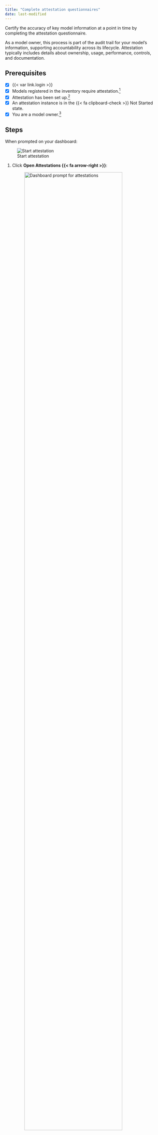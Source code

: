 ```yaml
---
title: "Complete attestation questionnaires"
date: last-modified
---
```


Certify the accuracy of key model information at a point in time by completing the attestation questionnaire.

As a model owner, this process is part of the audit trail for your model's information, supporting accountability across its lifecycle. Attestation typically includes details about ownership, usage, performance, controls, and documentation.
 
::: {.attn}

## Prerequisites

- [x] {{< var link.login >}}
- [x] Models registered in the inventory require attestation.[^1]
- [x] Attestation has been set up.[^2]
- [x] An attestation instance is in the [{{< fa clipboard-check >}} Not Started]{.bubble} state.
- [x] You are a model owner.[^3]

:::

## Steps

When prompted on your dashboard:

::: {.column-margin .mt6}
![Start attestation](start-attestation.png){fig-alt="Prompt to start the attestation process with a button labelled 'Open Attestations'" .screenshot}
:::

1. Click **Open Attestations {{< fa arrow-right >}}**:

   ![Dashboard prompt for attestations](attestation-banner.png){width="90%" fig-alt="Attestation prompt with a link to the attestation labelled 'Open Attestations'" .screenshot}

   Alternatively, you can access attestations pending your action by clicking **Attestations** in these pages:

   - **{{< fa cubes >}} Inventory**
   - **{{< fa triangle-exclamation >}} Findings**

2. In the right sidebar:

   - If shown, click an attestation instance in the [**{{< fa clipboard-check >}} Not Started**]{.bubble} state.
   - Click **Start Attestation**.

3. Document the status change to [**{{< fa clipboard-check >}} In Progress**]{.bubble} in the [**notes**]{.small-caps} field and click **Confirm**.

   After you confirm the status change to [**{{< fa clipboard-check >}} In Progress**]{.bubble}, the attestation questionnaire is ready to be completed in the right sidebar.

4. Complete the attestation questionnaire, including:

   - Checking all applicable boxes
   - Answering each question 
   - Adding relevant comments

   ::: {.callout}
   Refer to the model snapshot to ensure the attestation questionnaire is accurate:

   - **{{< fa cubes >}} Inventory** — Shows model information and recent activity such as comments, status changes, updates and test results.
   - **{{< fa triangle-exclamation >}} Findings** — Shows model findings with details like title, severity, status, and due date.
   :::

5. Verify that your answers are complete and click **Submit for Review**.

6. Document the status change in the [**notes**]{.small-caps} field for your reviewer and click **Confirm**.

After you confirm the status change, the attestation questionnaire is sent to your reviewer to be completed, typically someone with the [{{< fa circle-check >}} Validator]{.bubble} role or another role with sufficient permissions.

If your reviewer rejects your attestation questionnaire, you will need to revise your responses and resubmit for review. The platform maintains a history of all status changes and notes.

<!-- FOOTNOTES -->

[^1]: [Register models in the inventory](/guide/model-inventory/register-models-in-inventory.qmd)

[^2]: [Set up attestations](/guide/attestation/set-up-attestations.qmd)

[^3]: [Manage permissions](/guide/configuration/manage-permissions.qmd) 